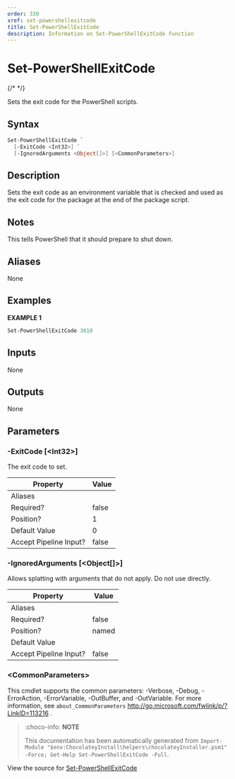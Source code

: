 ---
order: 330
xref: set-powershellexitcode
title: Set-PowerShellExitCode
description: Information on Set-PowerShellExitCode function
---

# Set-PowerShellExitCode

{/* <!-- This documentation is automatically generated from https://github.com/chocolatey/choco/blob/master/src/chocolatey.resources/helpers/functions/Set-PowerShellExitCode.ps1 using https://github.com/chocolatey/choco/blob/master/GenerateDocs.ps1. Contributions are welcome at the original location(s). --> */}

Sets the exit code for the PowerShell scripts.

## Syntax

~~~powershell
Set-PowerShellExitCode `
  [-ExitCode <Int32>] `
  [-IgnoredArguments <Object[]>] [<CommonParameters>]
~~~

## Description

Sets the exit code as an environment variable that is checked and used
as the exit code for the package at the end of the package script.

## Notes

This tells PowerShell that it should prepare to shut down.

## Aliases

None

## Examples

 **EXAMPLE 1**

~~~powershell
Set-PowerShellExitCode 3010

~~~ 

## Inputs

None

## Outputs

None

## Parameters

###  -ExitCode [&lt;Int32&gt;]
The exit code to set.

Property               | Value
---------------------- | -----
Aliases                | 
Required?              | false
Position?              | 1
Default Value          | 0
Accept Pipeline Input? | false
 
###  -IgnoredArguments [&lt;Object[]&gt;]
Allows splatting with arguments that do not apply. Do not use directly.

Property               | Value
---------------------- | -----
Aliases                | 
Required?              | false
Position?              | named
Default Value          | 
Accept Pipeline Input? | false
 
### &lt;CommonParameters&gt;

This cmdlet supports the common parameters: -Verbose, -Debug, -ErrorAction, -ErrorVariable, -OutBuffer, and -OutVariable. For more information, see `about_CommonParameters` http://go.microsoft.com/fwlink/p/?LinkID=113216 .



<Xref title="Function Reference" value="powershell-reference" />

> :choco-info: **NOTE**
>
> This documentation has been automatically generated from `Import-Module "$env:ChocolateyInstall\helpers\chocolateyInstaller.psm1" -Force; Get-Help Set-PowerShellExitCode -Full`.

View the source for [Set-PowerShellExitCode](https://github.com/chocolatey/choco/blob/master/src/chocolatey.resources/helpers/functions/Set-PowerShellExitCode.ps1)
